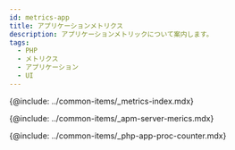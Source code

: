 ```yaml
---
id: metrics-app
title: アプリケーションメトリクス
description: アプリケーションメトリックについて案内します。
tags:
  - PHP
  - メトリクス
  - アプリケーション
  - UI
---
```



{@include: ../common-items/_metrics-index.mdx} 

{@include: ../common-items/_apm-server-merics.mdx}

{@include: ../common-items/_php-app-proc-counter.mdx} 

